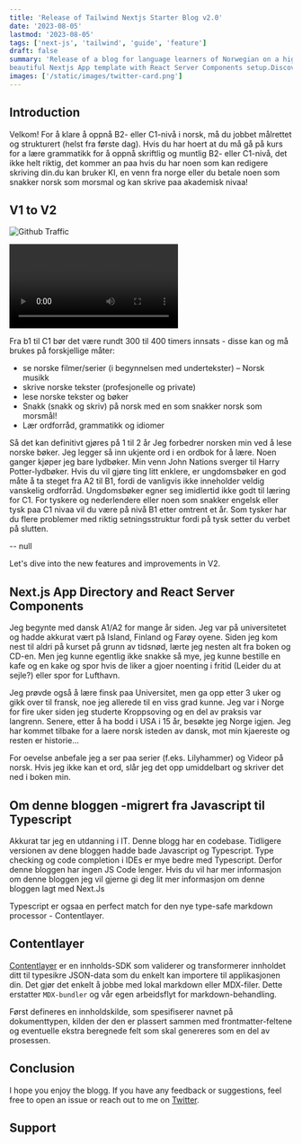 ```yaml
---
title: 'Release of Tailwind Nextjs Starter Blog v2.0'
date: '2023-08-05'
lastmod: '2023-08-05'
tags: ['next-js', 'tailwind', 'guide', 'feature']
draft: false
summary: 'Release of a blog for language learners of Norwegian on a high level of B2 and especially C1, I used this 
beautiful Nextjs App template with React Server Components setup.Discover how to speed up your learning and get to the level of C1.'
images: ['/static/images/twitter-card.png']
---
```


## Introduction

Velkom! For å klare å oppnå B2- eller C1-nivå i norsk, må du jobbet målrettet og strukturert (helst fra første dag). Hvis du har hoert at du må gå på kurs for a 
lære grammatikk for å oppnå skriftlig og muntlig B2- eller C1-nivå, det ikke helt riktig, det kommer an paa hvis du har noen som kan redigere skriving din.du kan bruker KI, en venn fra norge eller du betale noen som snakker norsk som morsmal og kan skrive paa akademisk nivaa!


<TOCInline toc={props.toc} exclude="Introduction" />

## V1 to V2

![Github Traffic](/static/images/github-traffic.png)



<video controls>
  <source
    src="https://github-production-user-asset-6210df.s3.amazonaws.com/28362229/258559849-2124c81f-b99d-4431-839c-347e01a2616c.webm"
    type="video/webm"
  />
</video>

Fra b1 til C1 bør det være rundt 300 til 400 timers innsats - disse kan og må brukes på forskjellige måter:
- se norske filmer/serier (i begynnelsen med undertekster)
– Norsk musikk
- skrive norske tekster (profesjonelle og private)
- lese norske tekster og bøker
- Snakk (snakk og skriv) på norsk med en som snakker norsk som morsmål!
- Lær ordforråd, grammatikk og idiomer

Så det kan definitivt gjøres på 1 til 2 år
Jeg forbedrer norsken min ved å lese norske bøker. Jeg legger så inn ukjente ord i en ordbok for å lære. Noen ganger kjøper jeg bare lydbøker. Min venn John Nations sverger til Harry Potter-lydbøker. Hvis du vil gjøre ting litt enklere, er ungdomsbøker en god måte å ta steget fra A2 til B1, fordi de vanligvis ikke inneholder veldig vanskelig ordforråd. Ungdomsbøker egner seg imidlertid ikke godt til læring for C1.
For tyskere  og nederlendere eller noen som snakker engelsk eller tysk paa C1 nivaa  vil du være på nivå B1 etter omtrent et år.  Som tysker har du flere problemer med riktig setningsstruktur fordi på tysk setter du verbet på slutten. 

-- 
null

Let's dive into the new features and improvements in V2.

## Next.js App Directory and React Server Components
Jeg begynte med dansk A1/A2 for mange år siden. Jeg var på universitetet og hadde akkurat vært på Island, Finland og Farøy oyene. Siden jeg  kom nest til aldri på kurset på grunn av tidsnød, lærte jeg nesten alt fra boken og CD-en. Men jeg kunne egentlig ikke snakke så mye, jeg kunne bestille en kafe og en kake og spor hvis de liker a gjoer noenting i fritid (Leider du at sejle?) eller spor for Lufthavn. 

Jeg prøvde også å lære finsk paa Universitet, men ga opp etter 3 uker og gikk over til fransk, noe jeg allerede til en viss grad kunne.
Jeg var i Norge for fire uker siden jeg studerte Kroppsoving og en del av praksis var langrenn. Senere, etter å ha bodd i USA i 15 år, besøkte jeg Norge igjen.
Jeg har kommet tilbake for a laere norsk isteden av dansk, mot min kjaereste og resten er historie...

For oevelse anbefale jeg a ser paa serier (f.eks. Lilyhammer) og Videor på norsk. Hvis jeg ikke kan et ord, slår jeg det opp umiddelbart og skriver det ned i boken min. 




## Om denne bloggen -migrert fra Javascript til Typescript

Akkurat tar jeg en utdanning i IT. Denne blogg har en codebase. Tidligere versionen av dene bloggen hadde bade Javascript og Typescript. Type checking og code completion i IDEs er mye bedre med Typescript. Derfor denne bloggen har ingen JS Code lenger. Hvis du vil har mer informasjon om denne bloggen jeg vil gjerne gi deg lit mer informasjon om denne bloggen lagt med Next.Js

Typescript er ogsaa en perfect match for den nye type-safe markdown processor - Contentlayer.

## Contentlayer
[Contentlayer](https://www.contentlayer.dev/) er en innholds-SDK som validerer og transformerer innholdet ditt til typesikre JSON-data som du enkelt kan importere til applikasjonen din. Det gjør det enkelt å jobbe med lokal markdown eller MDX-filer. Dette erstatter `MDX-bundler` og vår egen arbeidsflyt for markdown-behandling.

Først defineres en innholdskilde, som spesifiserer navnet på dokumenttypen, kilden der den er plassert sammen med frontmatter-feltene og eventuelle ekstra beregnede felt som skal genereres som en del av prosessen.





## Conclusion

I hope you enjoy the blogg. If you have any feedback or suggestions, feel free to open an issue or reach out to me on [Twitter](https://twitter.com/diabolomika).

## Support
